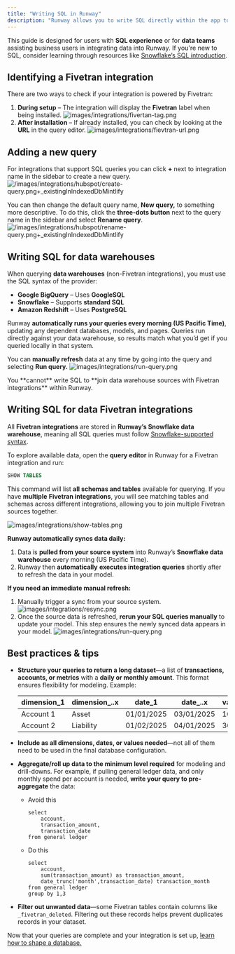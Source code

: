 ```yaml
---
title: "Writing SQL in Runway"
description: "Runway allows you to write SQL directly within the app to pull, shape, and transform data based on your needs. This feature is available for integrations using one of our supported data warehouses or any of our Fivetran integrations."
---
```


This guide is designed for users with **SQL experience** or for **data teams** assisting business users in integrating data into Runway. If you're new to SQL, consider learning through resources like [Snowflake’s SQL introduction](https://docs.snowflake.com/en/learn-tutorials).

## **Identifying a Fivetran integration**

There are two ways to check if your integration is powered by Fivetran:

1. **During setup** – The integration will display the **Fivetran** label when being installed.
   ![images/integrations/fivertan-tag.png](/images/integrations/fivertan-tag.png)
2. **After installation** – If already installed, you can check by looking at the **URL** in the query editor.
   ![images/integrations/fievtran-url.png](/images/integrations/fievtran-url.png)

## **Adding a new query**

For integrations that support SQL queries you can click **\+** next to integration name in the sidebar to create a new query.
![/images/integrations/hubspot/create-query.png\+\_existingInIndexedDbMintlify](/images/integrations/hubspot/create-query.png)

You can then change the default query name, **New query,** to something more descriptive. To do this, click the **three-dots button** next to the query name in the sidebar and select **Rename query**.
![/images/integrations/hubspot/rename-query.png\+\_existingInIndexedDbMintlify](/images/integrations/hubspot/rename-query.png)

## **Writing SQL for data warehouses**

When querying **data warehouses** (non-Fivetran integrations), you must use the SQL syntax of the provider:

- **Google BigQuery** – Uses **GoogleSQL**
- **Snowflake** – Supports **standard SQL**
- **Amazon Redshift** – Uses **PostgreSQL**

Runway **automatically runs your queries every morning (US Pacific Time)**, updating any dependent databases, models, and pages. Queries run directly against your data warehouse, so results match what you’d get if you queried locally in that system.

You can **manually refresh** data at any time by going into the query and selecting **Run query.**
![images/integrations/run-query.png](/images/integrations/run-query.png)

<Warning>
  You **cannot** write SQL to **join data warehouse sources with Fivetran integrations** within Runway.
</Warning>

## **Writing SQL for data Fivetran integrations**

All **Fivetran integrations** are stored in **Runway’s Snowflake data warehouse**, meaning all SQL queries must follow [Snowflake-supported syntax](https://docs.snowflake.com/en/guides-overview-queries).

To explore available data, open the **query editor** in Runway for a Fivetran integration and run:

```sql
SHOW TABLES
```

This command will list **all schemas and tables** available for querying. If you have **multiple** **Fivetran integrations**, you will see matching tables and schemas across different integrations, allowing you to join multiple Fivetran sources together.

![images/integrations/show-tables.png](/images/integrations/show-tables.png)

**Runway automatically syncs data daily:**

1. Data is **pulled from your source system** into Runway’s **Snowflake data warehouse** every morning (US Pacific Time).
2. Runway then **automatically** **executes integration queries** shortly after to refresh the data in your model.

**If you need an immediate manual refresh:**

1. Manually trigger a sync from your source system.
   ![images/integrations/resync.png](/images/integrations/resync.png)
2. Once the source data is refreshed, **rerun your SQL queries manually** to update your model. This step ensures the newly synced data appears in your model.
   ![images/integrations/run-query.png](/images/integrations/run-query.png)

## Best practices & tips

- **Structure your queries to return a long dataset**—a list of **transactions, accounts, or metrics** with a **daily or monthly amount**. This format ensures flexibility for modeling. Example:

  | dimension_1 | dimension\_..x | date_1     | date\_..x  | value_1 | value\_..x |
  | ----------- | -------------- | ---------- | ---------- | ------- | ---------- |
  | Account 1   | Asset          | 01/01/2025 | 03/01/2025 | 10      | 20         |
  | Account 2   | Liability      | 01/02/2025 | 04/01/2025 | 30      | 40         |
- **Include as all dimensions, dates, or values needed**—not all of them need to be used in the final database configuration.
- **Aggregate/roll up data to the minimum level required** for modeling and drill-downs. For example, if pulling general ledger data, and only monthly spend per account is needed, **write your query to pre-aggregate** the data:
  - Avoid this

    ```
    select
    	account,
    	transaction_amount,
    	transaction_date
    from general ledger
    
    ```
  - Do this

    ```
    select
    	account,
    	sum(transaction_amount) as transaction_amount,
    	date_trunc('month',transaction_date) transaction_month
    from general ledger
    group by 1,3
    
    ```
- **Filter out unwanted data**—some Fivetran tables contain columns like `_fivetran_deleted`. Filtering out these records helps prevent duplicates records in your dataset.

Now that your queries are complete and your integration is set up, [learn how to shape a database.](https://docs.runway.com/concepts/databases/databases-basics#configuring-a-database)